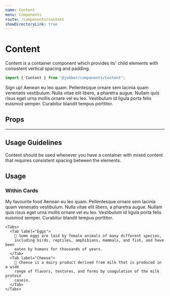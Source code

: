 ```yaml
---
name: Content
menu: Components
route: /components/content
showDirectoryLink: true
---
```



# Content

Content is a container component which provides its' child elements with
consistent vertical spacing and padding.

```ts
import { Content } from "@jobber/components/Content";
```

<Playground>
  <Content>
    <Card title="About me">
      <Content>
        <Content spacing="large">
          <Heading level={2}>Sign up!</Heading>
          <Text>
            Aenean eu leo quam. Pellentesque ornare sem lacinia quam venenatis
            vestibulum. Nulla vitae elit libero, a pharetra augue. Nullam quis
            risus eget urna mollis ornare vel eu leo. Vestibulum id ligula porta
            felis euismod semper. Curabitur blandit tempus porttitor.
          </Text>
        </Content>
        <InputText placeholder="Name" />
        <InputText placeholder="Phone" />
        <InputText placeholder="Email" />
        <InputText
          multiline={true}
          placeholder="Describe yourself"
          name="describeAge"
        />
      </Content>
    </Card>
  </Content>
</Playground>

## Props

<Props of={Content} />

---

## Usage Guidelines

Content should be used whenever you have a container with mixed content that
requires consistent spacing between the elements.

## Usage

### Within Cards

<Playground>
  <Card title="About me">
    <Content>
      <Heading level={4}>My favourite food</Heading>
      <Text>
        Aenean eu leo quam. Pellentesque ornare sem lacinia quam venenatis vestibulum. Nulla vitae elit libero, a pharetra augue. Nullam quis risus eget urna mollis ornare vel eu leo. Vestibulum id ligula porta felis euismod semper. Curabitur blandit tempus porttitor.
      </Text>
    </Content>

    <Tabs>
      <Tab label="Eggs">
        🍳 Some eggs are laid by female animals of many different species,
        including birds, reptiles, amphibians, mammals, and fish, and have been
        eaten by humans for thousands of years.
      </Tab>
      <Tab label="Cheese">
        🧀 Cheese is a dairy product derived from milk that is produced in a wide
        range of flavors, textures, and forms by coagulation of the milk protein
        casein.
      </Tab>
    </Tabs>

  </Card>
</Playground>
